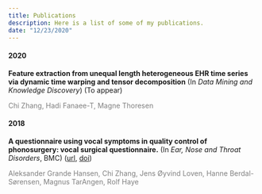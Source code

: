 ```yaml
--- 
title: Publications
description: Here is a list of some of my publications.
date: "12/23/2020"
---
```



#### 2020

**Feature extraction from unequal length heterogeneous EHR time series via dynamic time warping and tensor decomposition** (In *Data Mining and Knowledge Discovery*) (To appear)
  
<span style = "color:grey">Chi Zhang, Hadi Fanaee-T, Magne Thoresen</span>




#### 2018
**A questionnaire using vocal symptoms in quality control of phonosurgery:  vocal surgical questionnaire.** (In *Ear, Nose and Throat Disorders*, BMC) ([url](https://www.ncbi.nlm.nih.gov/pmc/articles/PMC6003120/pdf/12901_2018_Article_57.pdf), [doi](https://doi.org/10.1186/s12901-018-0057-0))

<span style = "color:grey">Aleksander Grande Hansen, Chi Zhang, Jens Øyvind Loven, Hanne Berdal-Sørensen, Magnus TarAngen, Rolf Haye</span>

  
